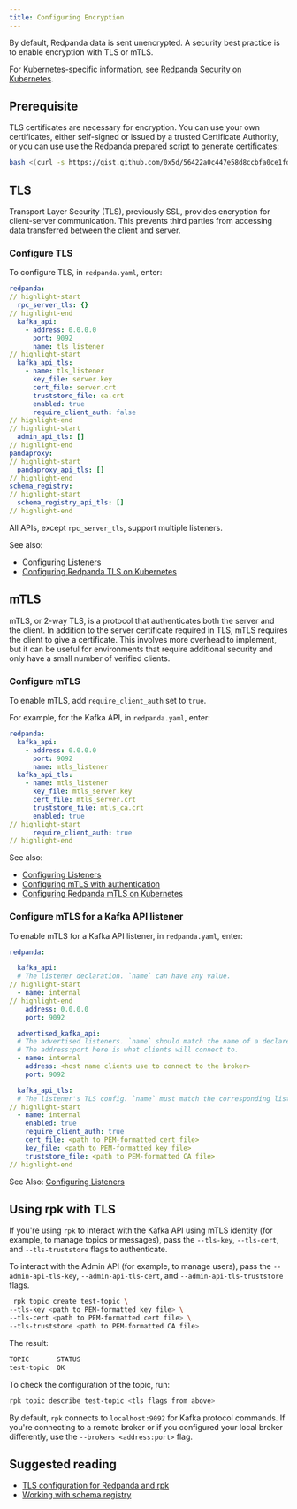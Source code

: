 ```yaml
---
title: Configuring Encryption
---
```


<head>
    <meta name="title" content="Configuring Encryption | Redpanda Docs"/>
    <meta name="description" content="You can encrypt data with TLS or mTLS."/>
</head>

By default, Redpanda data is sent unencrypted. A security best practice is to enable encryption with TLS or mTLS. 

For Kubernetes-specific information, see [Redpanda Security on Kubernetes](../../reference/redpanda-operator/security-kubernetes).

## Prerequisite

TLS certificates are necessary for encryption. You can use your own certificates, either self-signed or issued by a trusted Certificate Authority, or you can use use the Redpanda [prepared script](https://gist.github.com/0x5d/30404e0b3376a3724da828f1db5a3b1d29ffebf5) to generate certificates:

```bash
bash <(curl -s https://gist.github.com/0x5d/56422a0c447e58d8ccbfa0ce1fd6bac6/raw/30404e0b3376a3724da828f1db5a3b1d29ffebf5/generate-certs.sh)
```

## TLS

Transport Layer Security (TLS), previously SSL, provides encryption for client-server communication. This prevents third parties from accessing data transferred between the client and server.  

### Configure TLS

To configure TLS, in `redpanda.yaml`, enter:

```yaml
redpanda:
// highlight-start
  rpc_server_tls: {}
// highlight-end
  kafka_api:
    - address: 0.0.0.0
      port: 9092
      name: tls_listener
// highlight-start
  kafka_api_tls:
    - name: tls_listener
      key_file: server.key
      cert_file: server.crt
      truststore_file: ca.crt
      enabled: true
      require_client_auth: false
// highlight-end
// highlight-start
  admin_api_tls: []
// highlight-end
pandaproxy:
// highlight-start
  pandaproxy_api_tls: []
// highlight-end
schema_registry:
// highlight-start
  schema_registry_api_tls: []
// highlight-end
```

All APIs, except `rpc_server_tls`, support multiple listeners. 

See also: 
- [Configuring Listeners](../../cluster-administration/listener-configuration)
- [Configuring Redpanda TLS on Kubernetes](../../reference/redpanda-operator/tls-kubernetes)

## mTLS

mTLS, or 2-way TLS, is a protocol that authenticates both the server and the client. In addition to the server certificate required in TLS, mTLS requires the client to give a certificate. This involves more overhead to implement, but it can be useful for environments that require additional security and only have a small number of verified clients.

### Configure mTLS 

To enable mTLS, add `require_client_auth` set to `true`. 

For example, for the Kafka API, in `redpanda.yaml`, enter: 

```yaml
redpanda:
  kafka_api:
    - address: 0.0.0.0
      port: 9092
      name: mtls_listener
  kafka_api_tls:
    - name: mtls_listener
      key_file: mtls_server.key
      cert_file: mtls_server.crt
      truststore_file: mtls_ca.crt
      enabled: true
// highlight-start
      require_client_auth: true
// highlight-end
```

See also: 
- [Configuring Listeners](../../cluster-administration/listener-configuration)
- [Configuring mTLS with authentication](../../security/authentication)
- [Configuring Redpanda mTLS on Kubernetes](../../reference/redpanda-operator/kubernetes-mtls)

### Configure mTLS for a Kafka API listener

To enable mTLS for a Kafka API listener, in `redpanda.yaml`, enter:

```yaml
redpanda:

  kafka_api:
  # The listener declaration. `name` can have any value.
// highlight-start
  - name: internal
// highlight-end
    address: 0.0.0.0
    port: 9092

  advertised_kafka_api:
  # The advertised listeners. `name` should match the name of a declared listener.
  # The address:port here is what clients will connect to.
  - name: internal
    address: <host name clients use to connect to the broker>
    port: 9092

  kafka_api_tls:
  # The listener's TLS config. `name` must match the corresponding listener's name.
// highlight-start
  - name: internal
    enabled: true
    require_client_auth: true
    cert_file: <path to PEM-formatted cert file>
    key_file: <path to PEM-formatted key file>
    truststore_file: <path to PEM-formatted CA file>
// highlight-end
```

See Also: [Configuring Listeners](../../cluster-administration/listener-configuration)

## Using rpk with TLS

If you're using `rpk` to interact with the Kafka API using mTLS identity (for example, to manage topics or messages), pass the `--tls-key`, `--tls-cert`, and `--tls-truststore` flags to authenticate.

To interact with the Admin API (for example, to manage users), pass the `--admin-api-tls-key`, `--admin-api-tls-cert`, and `--admin-api-tls-truststore` flags.

```bash
 rpk topic create test-topic \
--tls-key <path to PEM-formatted key file> \
--tls-cert <path to PEM-formatted cert file> \
--tls-truststore <path to PEM-formatted CA file>
```

The result: 

```bash
TOPIC       STATUS
test-topic  OK
```

To check the configuration of the topic, run:

```bash
rpk topic describe test-topic <tls flags from above>
```

By default, `rpk` connects to `localhost:9092` for Kafka protocol commands. If you're connecting to a remote broker or if you configured your local broker differently, use the `--brokers <address:port>` flag. 

## Suggested reading

- [TLS configuration for Redpanda and rpk](https://redpanda.com/blog/tls-config/)
- [Working with schema registry](https://redpanda.com/blog/schema_registry/)

